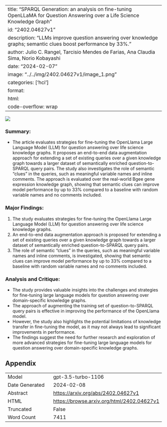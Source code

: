 
---
title: "SPARQL Generation: an analysis on fine-tuning OpenLLaMA for Question Answering over a Life Science Knowledge Graph"
id: "2402.04627v1"
description: "LLMs improve question answering over knowledge graphs; semantic clues boost performance by 33%."
author: Julio C. Rangel, Tarcisio Mendes de Farias, Ana Claudia Sima, Norio Kobayashi
date: "2024-02-07"
image: "../../img/2402.04627v1/image_1.png"
categories: ['hci']
format:
  html:
    code-overflow: wrap
---

![](../../img/2402.04627v1/image_1.png)

### Summary:
- The article evaluates strategies for fine-tuning the OpenLlama Large Language Model (LLM) for question answering over life science knowledge graphs. It proposes an end-to-end data augmentation approach for extending a set of existing queries over a given knowledge graph towards a larger dataset of semantically enriched question-to-SPARQL query pairs. The study also investigates the role of semantic "clues" in the queries, such as meaningful variable names and inline comments. The approach is evaluated over the real-world Bgee gene expression knowledge graph, showing that semantic clues can improve model performance by up to 33% compared to a baseline with random variable names and no comments included.

### Major Findings:
1. The study evaluates strategies for fine-tuning the OpenLlama Large Language Model (LLM) for question answering over life science knowledge graphs.
2. An end-to-end data augmentation approach is proposed for extending a set of existing queries over a given knowledge graph towards a larger dataset of semantically enriched question-to-SPARQL query pairs.
3. The role of semantic "clues" in the queries, such as meaningful variable names and inline comments, is investigated, showing that semantic clues can improve model performance by up to 33% compared to a baseline with random variable names and no comments included.

### Analysis and Critique:
- The study provides valuable insights into the challenges and strategies for fine-tuning large language models for question answering over domain-specific knowledge graphs.
- The approach of augmenting the training set of question-to-SPARQL query pairs is effective in improving the performance of the OpenLlama model.
- However, the study also highlights the potential limitations of knowledge transfer in fine-tuning the model, as it may not always lead to significant improvements in performance.
- The findings suggest the need for further research and exploration of more advanced strategies for fine-tuning large language models for question answering over domain-specific knowledge graphs.

## Appendix

|          |          |
|----------|----------|
| Model     | gpt-3.5-turbo-1106       |
| Date Generated     | 2024-02-08       |
| Abstract | [https://arxiv.org/abs/2402.04627v1](https://arxiv.org/abs/2402.04627v1)        |
| HTML     | [https://browse.arxiv.org/html/2402.04627v1](https://browse.arxiv.org/html/2402.04627v1)       |
| Truncated       | False       |
| Word Count       | 7411       |